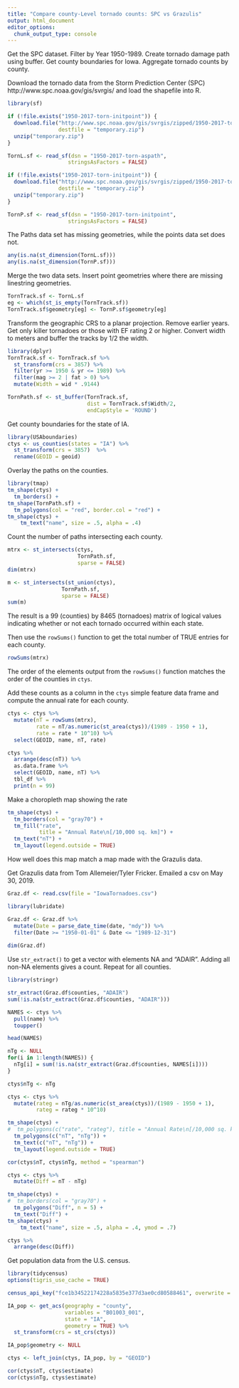 ```yaml
---
title: "Compare county-Level tornado counts: SPC vs Grazulis"
output: html_document
editor_options: 
  chunk_output_type: console
---
```


Get the SPC dataset. Filter by Year 1950-1989. Create tornado damage path using buffer. Get county boundaries for Iowa. Aggregate tornado counts by county.

Download the tornado data from the Storm Prediction Center (SPC) http://www.spc.noaa.gov/gis/svrgis/ and load the shapefile into R.
```r
library(sf)

if (!file.exists("1950-2017-torn-initpoint")) { 
  download.file("http://www.spc.noaa.gov/gis/svrgis/zipped/1950-2017-torn-aspath.zip",
                destfile = "temporary.zip")
  unzip("temporary.zip")
}

TornL.sf <- read_sf(dsn = "1950-2017-torn-aspath",
                   stringsAsFactors = FALSE)

if (!file.exists("1950-2017-torn-initpoint")) { 
  download.file("http://www.spc.noaa.gov/gis/svrgis/zipped/1950-2017-torn-initpoint.zip",
                destfile = "temporary.zip")
  unzip("temporary.zip")
}

TornP.sf <- read_sf(dsn = "1950-2017-torn-initpoint",
                   stringsAsFactors = FALSE)
```

The Paths data set has missing geometries, while the points data set does not.
```r
any(is.na(st_dimension(TornL.sf)))
any(is.na(st_dimension(TornP.sf)))
```

Merge the two data sets. Insert point geometries where there are missing linestring geometries.
```r
TornTrack.sf <- TornL.sf
eg <- which(st_is_empty(TornTrack.sf))
TornTrack.sf$geometry[eg] <- TornP.sf$geometry[eg]
```

Transform the geographic CRS to a planar projection. Remove earlier years. Get only killer tornadoes or those with EF rating 2 or higher. Convert width to meters and buffer the tracks by 1/2 the width.
```r
library(dplyr)
TornTrack.sf <- TornTrack.sf %>%
  st_transform(crs = 3857) %>%
  filter(yr >= 1950 & yr <= 1989) %>%
  filter(mag >= 2 | fat > 0) %>%
  mutate(Width = wid * .9144)

TornPath.sf <- st_buffer(TornTrack.sf, 
                         dist = TornTrack.sf$Width/2, 
                         endCapStyle = 'ROUND')
```

Get county boundaries for the state of IA.
```r
library(USAboundaries)
ctys <- us_counties(states = "IA") %>%
  st_transform(crs = 3857)  %>%
  rename(GEOID = geoid)
```

Overlay the paths on the counties.
```r
library(tmap)
tm_shape(ctys) +
  tm_borders() +
tm_shape(TornPath.sf) +
  tm_polygons(col = "red", border.col = "red") +
tm_shape(ctys) +
    tm_text("name", size = .5, alpha = .4)
```

Count the number of paths intersecting each county.
```r
mtrx <- st_intersects(ctys, 
                      TornPath.sf, 
                      sparse = FALSE)
dim(mtrx)

m <- st_intersects(st_union(ctys),
                 TornPath.sf,
                 sparse = FALSE)
sum(m)
```

The result is a 99 (counties) by 8465 (tornadoes) matrix of logical values indicating whether or not each tornado occurred within each state.

Then use the `rowSums()` function to get the total number of TRUE entries for each county.
```r
rowSums(mtrx)
```

The order of the elements output from the `rowSums()` function matches the order of the counties in `ctys`.

Add these counts as a column in the `ctys` simple feature data frame and compute the annual rate for each county.
```r
ctys <- ctys %>%
  mutate(nT = rowSums(mtrx),
         rate = nT/as.numeric(st_area(ctys))/(1989 - 1950 + 1),
         rate = rate * 10^10) %>%
  select(GEOID, name, nT, rate)

ctys %>%
  arrange(desc(nT)) %>%
  as.data.frame %>%
  select(GEOID, name, nT) %>%
  tbl_df %>%
  print(n = 99)
```

Make a choropleth map showing the rate
```r
tm_shape(ctys) +
  tm_borders(col = "gray70") +
  tm_fill("rate",
          title = "Annual Rate\n[/10,000 sq. km]") +
  tm_text("nT") +
  tm_layout(legend.outside = TRUE)
```

How well does this map match a map made with the Grazulis data.

Get Grazulis data from Tom Allemeier/Tyler Fricker. Emailed a csv on May 30, 2019.
```r
Graz.df <- read.csv(file = "IowaTornadoes.csv") 

library(lubridate)

Graz.df <- Graz.df %>%
  mutate(Date = parse_date_time(date, "mdy")) %>%
  filter(Date >= "1950-01-01" & Date <= "1989-12-31")
  
dim(Graz.df)
```

Use `str_extract()` to get a vector with elements NA and "ADAIR". Adding all non-NA elements gives a count. Repeat for all counties.
```r
library(stringr)

str_extract(Graz.df$counties, "ADAIR")
sum(!is.na(str_extract(Graz.df$counties, "ADAIR")))

NAMES <- ctys %>%
  pull(name) %>%
  toupper()

head(NAMES)

nTg <- NULL
for(i in 1:length(NAMES)) {
  nTg[i] = sum(!is.na(str_extract(Graz.df$counties, NAMES[i])))
}

ctys$nTg <- nTg
```

```r
ctys <- ctys %>%
  mutate(rateg = nTg/as.numeric(st_area(ctys))/(1989 - 1950 + 1),
         rateg = rateg * 10^10)

tm_shape(ctys) +
#  tm_polygons(c("rate", "rateg"), title = "Annual Rate\n[/10,000 sq. km]") +
  tm_polygons(c("nT", "nTg")) +
  tm_text(c("nT", "nTg")) +
  tm_layout(legend.outside = TRUE)

cor(ctys$nT, ctys$nTg, method = "spearman")
```

```r
ctys <- ctys %>%
  mutate(Diff = nT - nTg)

tm_shape(ctys) +
#  tm_borders(col = "gray70") +
  tm_polygons("Diff", n = 5) +
  tm_text("Diff") +
tm_shape(ctys) +
    tm_text("name", size = .5, alpha = .4, ymod = .7)
```

```r
ctys %>%
  arrange(desc(Diff))
```

Get population data from the U.S. census.
```r
library(tidycensus)
options(tigris_use_cache = TRUE)

census_api_key("fce1b34522174228a5835e377d3ae0cd80588461", overwrite = TRUE)

IA_pop <- get_acs(geography = "county", 
                  variables = "B01003_001", 
                  state = "IA",
                  geometry = TRUE) %>%
  st_transform(crs = st_crs(ctys))

IA_pop$geometry <- NULL

ctys <- left_join(ctys, IA_pop, by = "GEOID")

cor(ctys$nT, ctys$estimate)
cor(ctys$nTg, ctys$estimate)
```
